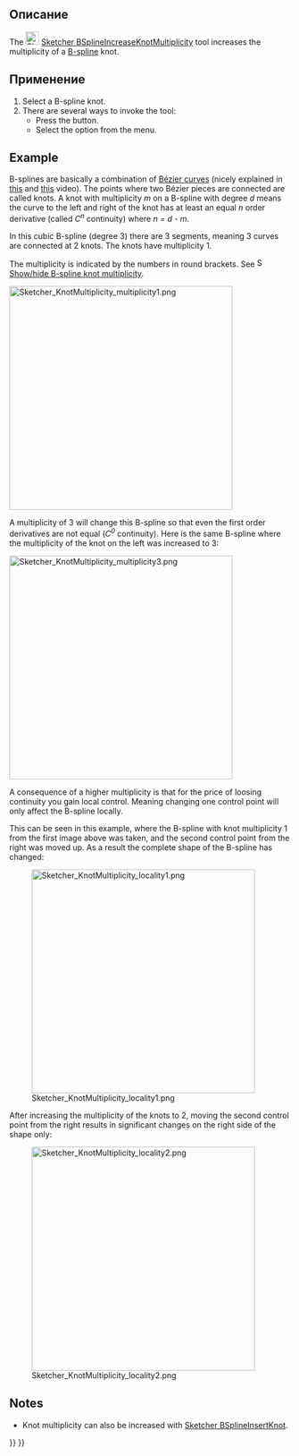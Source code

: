 <languages/>

{{Docnav/ru
|[[Sketcher_BSplineDecreaseDegree/ru|Уменьшить степень B-сплайна]]
|[[Sketcher_BSplineDecreaseKnotMultiplicity/ru|Уменьшение кратности узлов]]
|[[Sketcher_Workbench/ru|Верстак "Sketcher"]]
|IconL=Sketcher_BSplineDecreaseDegree.svg
|IconR=Sketcher_BSplineDecreaseKnotMultiplicity.svg
|IconC=Workbench_Sketcher.svg
}}

<div class="mw-translate-fuzzy">
{{GuiCommand/ru
|Name/ru=Увеличение кратности узлов
|Name=Sketcher_BSplineIncreaseKnotMultiplicity
|MenuLocation=Sketch → B-сплйан инструменты эскиза → Увеличение кратности узлов
|Workbenches=[[Sketcher_Workbench/ru|Sketcher]]
|Version=0.17
|SeeAlso=[[Sketcher_BSplineKnotMultiplicity/ru|Показать/скрыть кратность узлов B-сплайна]], [[Sketcher_BSplineDecreaseKnotMultiplicity/ru|Уменьшение кратности узлов]]
}}
</div>

<span id="Description"></span>
==Описание==

The [[Image:Sketcher_BSplineIncreaseKnotMultiplicity.svg|24px]] [[Sketcher_BSplineIncreaseKnotMultiplicity|Sketcher BSplineIncreaseKnotMultiplicity]] tool increases the multiplicity of a [[B-Splines|B-spline]] knot.

<span id="Usage"></span>
==Применение==

# Select a B-spline knot.
# There are several ways to invoke the tool:
#* Press the {{Button|[[File:Sketcher_BSplineIncreaseKnotMultiplicity.svg|16px]] [[Sketcher_BSplineIncreaseKnotMultiplicity|Increase knot multiplicity]]}} button.
#* Select the {{MenuCommand|Sketch → Sketcher B-spline tools → [[Image:Sketcher_BSplineIncreaseKnotMultiplicity.svg|16px]] Increase knot multiplicity}} option from the menu.

==Example==

B-splines are basically a combination of [[B-Splines#B.C3.A9zier_curves|Bézier curves]] (nicely explained in [https://www.youtube.com/watch?v=bE1MrrqBAl8 this] and [https://www.youtube.com/watch?v=xXJylM2S72s this] video). The points where two Bézier pieces are connected are called knots. A knot with multiplicity ''m'' on a B-spline with degree ''d'' means the curve to the left and right of the knot has at least an equal ''n'' order derivative (called ''C<sup>n</sup>'' continuity) where ''n = d - m''.

In this cubic B-spline (degree 3) there are 3 segments, meaning 3 curves are connected at 2 knots. The knots have multiplicity 1.

The multiplicity is indicated by the numbers in round brackets. See [[File:Sketcher_BSplineKnotMultiplicity.svg|16px]] [[Sketcher_BSplineKnotMultiplicity|Show/hide B-spline knot multiplicity]].

[[File:Sketcher_KnotMultiplicity_multiplicity1.png|400px]]
{{Caption|B-spline where both knots have multiplicity 1.}}

A multiplicity of 3 will change this B-spline so that even the first order derivatives are not equal (''C<sup>0</sup>'' continuity). Here is the same B-spline where the multiplicity of the knot on the left was increased to 3:

[[File:Sketcher_KnotMultiplicity_multiplicity3.png|400px]]
{{Caption|Same B-spline with knot multiplicity 3. A control point was moved to show that the knot has ''C<sup>0</sup>'' continuity.}}

A consequence of a higher multiplicity is that for the price of loosing continuity you gain local control. Meaning changing one control point will only affect the B-spline locally.

This can be seen in this example, where the B-spline with knot multiplicity 1 from the first image above was taken, and the second control point from the right was moved up. As a result the complete shape of the B-spline has changed:

[[File:Sketcher_KnotMultiplicity_locality1.png|400px]]

After increasing the multiplicity of the knots to 2, moving the second control point from the right results in significant changes on the right side of the shape only:

[[File:Sketcher_KnotMultiplicity_locality2.png|400px]]

==Notes==

* Knot multiplicity can also be increased with [[Sketcher_BSplineInsertKnot|Sketcher BSplineInsertKnot]].


{{Docnav/ru
|[[Sketcher_BSplineDecreaseDegree/ru|Уменьшить степень B-сплайна]]
|[[Sketcher_BSplineDecreaseKnotMultiplicity/ru|Уменьшение кратности узлов]]
|[[Sketcher_Workbench/ru|Верстак "Sketcher"]]
|IconL=Sketcher_BSplineDecreaseDegree.svg
|IconR=Sketcher_BSplineDecreaseKnotMultiplicity.svg
|IconC=Workbench_Sketcher.svg
}}

{{Sketcher_Tools_navi{{#translation:}}}}
{{Userdocnavi{{#translation:}}}}